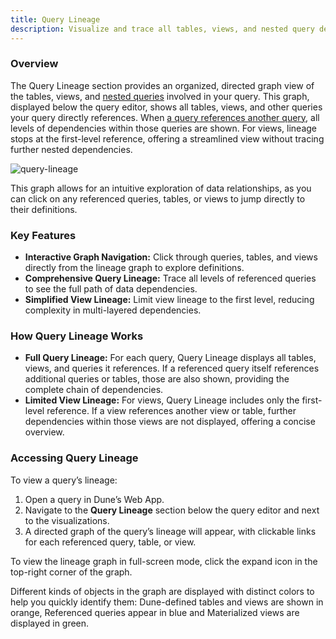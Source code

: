 ```yaml
---
title: Query Lineage
description: Visualize and trace all tables, views, and nested query dependencies within a query to understand data relationships efficiently.
---
```


### Overview

The Query Lineage section provides an organized, directed graph view of the tables, views, and [nested queries](../../query-engine/query-a-query) involved in your query. 
This graph, displayed below the query editor, shows all tables, views, and other queries your query directly references. 
When [a query references another query](.../../query-engine/query-a-query), all levels of dependencies within those queries are shown. 
For views, lineage stops at the first-level reference, offering a streamlined view without tracing further nested dependencies.

![query-lineage](images/query-lineage/query-lineage.png)

This graph allows for an intuitive exploration of data relationships, as you can click on any referenced queries, tables, or views to jump directly to their definitions.

### Key Features
- **Interactive Graph Navigation:** Click through queries, tables, and views directly from the lineage graph to explore definitions.
- **Comprehensive Query Lineage:** Trace all levels of referenced queries to see the full path of data dependencies.
- **Simplified View Lineage:** Limit view lineage to the first level, reducing complexity in multi-layered dependencies.

### How Query Lineage Works
- **Full Query Lineage:** For each query, Query Lineage displays all tables, views, and queries it references. If a referenced query itself references additional queries or tables, those are also shown, providing the complete chain of dependencies.
- **Limited View Lineage:** For views, Query Lineage includes only the first-level reference. If a view references another view or table, further dependencies within those views are not displayed, offering a concise overview.


### Accessing Query Lineage
To view a query’s lineage:
1. Open a query in Dune’s Web App.
2. Navigate to the **Query Lineage** section below the query editor and next to the visualizations.
3. A directed graph of the query’s lineage will appear, with clickable links for each referenced query, table, or view.

To view the lineage graph in full-screen mode, click the expand icon in the top-right corner of the graph.

Different kinds of objects in the graph are displayed with distinct colors to help you quickly identify them: Dune-defined tables and views are shown in orange, Referenced queries appear in blue and Materialized views are displayed in green.